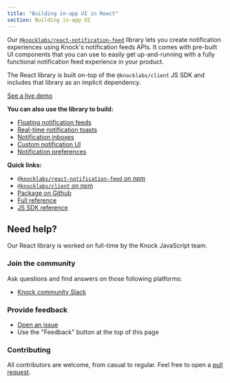 ```yaml
---
title: "Building in-app UI in React"
section: Building in-app UI
---
```


Our [`@knocklabs/react-notification-feed`](https://github.com/knocklabs/react-notification-feed) library lets you create notification experiences using Knock's notification feeds APIs. It comes with pre-built UI components that you can use to easily get up-and-running with a fully functional notification feed experience in your product.

The React library is built on-top of the `@knocklabs/client` JS SDK and includes that library as an implicit dependency.

[See a live demo](http://knock-in-app-notifications-react.vercel.app/)

**You can also use the library to build:**

- [Floating notification feeds](/in-app-ui/react/feed)
- [Real-time notification toasts](/in-app-ui/react/toasts)
- [Notification inboxes](/in-app-ui/react/inbox)
- [Custom notification UI](/in-app-ui/react/custom-ui)
- [Notification preferences](/in-app-ui/react/preferences)

**Quick links:**

- [`@knocklabs/react-notification-feed` on npm](https://www.npmjs.com/package/@knocklabs/react-notification-feed)
- [`@knocklabs/client` on npm](https://www.npmjs.com/package/@knocklabs/client)
- [Package on Github](https://github.com/knocklabs/react-notification-feed)
- [Full reference](/in-app-ui/react/reference)
- [JS SDK reference](/in-app-ui/javascript/reference)

## Need help?

Our React library is worked on full-time by the Knock JavaScript team.

### Join the community

Ask questions and find answers on those following platforms:

- [Knock community Slack](https://join.slack.com/t/knockcustomers/shared_invite/zt-13zos4lkx-FWnqvhJjhlbwlWmKelIj5Q)

### Provide feedback

- [Open an issue](https://github.com/knocklabs/react-notification-feed/issues/new)
- Use the "Feedback" button at the top of this page

### Contributing

All contributors are welcome, from casual to regular. Feel free to open a [pull request](https://github.com/knocklabs/react-notification-feed/pulls/new).
